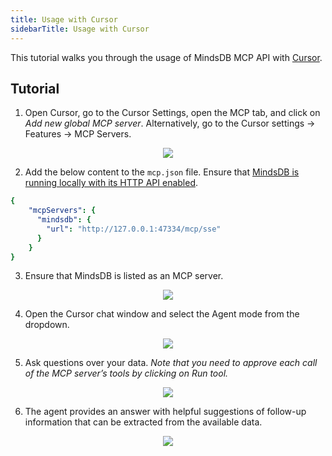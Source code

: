 ```yaml
---
title: Usage with Cursor
sidebarTitle: Usage with Cursor
---
```


This tutorial walks you through the usage of MindsDB MCP API with [Cursor](https://www.cursor.com/).

## Tutorial

1. Open Cursor, go to the Cursor Settings, open the MCP tab, and click on *Add new global MCP server*. Alternatively, go to the Cursor settings -> Features -> MCP Servers.

<p align="center">
  <img src="/assets/mcp_cursor_settings.png" />
</p>

2. Add the below content to the `mcp.json` file. Ensure that [MindsDB is running locally with its HTTP API enabled](/use-cases/mcp_api/mindsdb_mcp_server).

```yml
{
    "mcpServers": {
      "mindsdb": {
        "url": "http://127.0.0.1:47334/mcp/sse"
      }
    }
}
```

3. Ensure that MindsDB is listed as an MCP server.

<p align="center">
  <img src="/assets/mcp_cursor_mcp_server.png" />
</p>

4. Open the Cursor chat window and select the Agent mode from the dropdown.

<p align="center">
  <img src="/assets/mcp_cursor_chat_mode.png" />
</p>

5. Ask questions over your data. *Note that you need to approve each call of the MCP server’s tools by clicking on Run tool.*

<p align="center">
  <img src="/assets/mcp_cursor_chat_tool.png" />
</p>

6. The agent provides an answer with helpful suggestions of follow-up information that can be extracted from the available data.

<p align="center">
  <img src="/assets/mcp_cursor_chat.png" />
</p>
